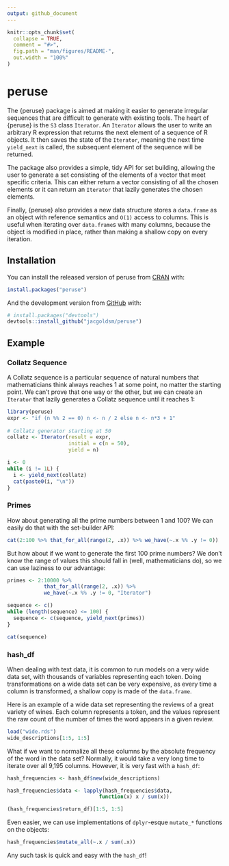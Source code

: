 ```yaml
---
output: github_document
---
```


<!-- README.md is generated from README.Rmd. Please edit that file -->

```r
knitr::opts_chunk$set(
  collapse = TRUE,
  comment = "#>",
  fig.path = "man/figures/README-",
  out.width = "100%"
)
```

# peruse

<!-- badges: start -->
<!-- badges: end -->

The {peruse} package is aimed at making it easier to generate irregular
sequences that are difficult to generate with existing tools. The heart
of {peruse} is the `S3` class `Iterator`. An `Iterator` allows the
user to write an arbitrary R expression that returns the next
element of a sequence of R objects. It then saves the state of the `Iterator`, meaning the next time `yield_next` is called, the subsequent element of the sequence will be returned.

The package also provides a simple, tidy API for set building, allowing the user to generate a set consisting of the elements of a vector that meet specific criteria. This can either return a vector consisting of all the chosen elements or it can return an `Iterator` that lazily generates the chosen elements.

Finally, {peruse} also provides a new data structure stores a `data.frame` as an object with reference semantics and `O(1)` access to columns. This is useful when iterating over `data.frame`s with many columns, because the object is modified in place, rather than making a shallow copy on every iteration.

## Installation

You can install the released version of peruse from [CRAN](https://CRAN.R-project.org) with:

``` r
install.packages("peruse")
```

And the development version from [GitHub](https://github.com/) with:

``` r
# install.packages("devtools")
devtools::install_github("jacgoldsm/peruse")
```
## Example
### Collatz Sequence

A Collatz sequence is a particular sequence of natural numbers that mathematicians think always reaches $1$ at some point, no matter the starting point. We can't prove that one way or the other, but we can create an `Iterator` that lazily generates a Collatz sequence until it reaches $1$:

```r
library(peruse)
expr <- "if (n %% 2 == 0) n <- n / 2 else n <- n*3 + 1"
  
# Collatz generator starting at 50
collatz <- Iterator(result = expr,
                    initial = c(n = 50),
                    yield = n)

i <- 0
while (i != 1L) {
  i <- yield_next(collatz)
  cat(paste0(i, "\n"))
}
```
### Primes
How about generating all the prime numbers between $1$ and $100$? We can easily do that with the set-builder API:
```r
cat(2:100 %>% that_for_all(range(2, .x)) %>% we_have(~.x %% .y != 0))
```
But how about if we want to generate the first $100$ prime numbers? We don't know the range of values this should fall in (well, mathematicians do), so we can use laziness to our advantage:
```r
primes <- 2:10000 %>%
            that_for_all(range(2, .x)) %>% 
            we_have(~.x %% .y != 0, "Iterator")

sequence <- c()
while (length(sequence) <= 100) {
  sequence <- c(sequence, yield_next(primes))
}

cat(sequence)
```
### hash_df
When dealing with text data, it is common to run models on a very wide data set, with thousands of variables representing each token. Doing transformations on a wide data set can be very expensive, as every time a column is transformed, a shallow copy is made of the `data.frame`.

Here is an example of a wide data set representing the reviews of a great variety of wines. Each column represents a token, and the values represent the raw count of the number of times the word appears in a given review.
```r
load("wide.rds")
wide_descriptions[1:5, 1:5]
```
What if we want to normalize all these columns by the absolute frequency of the word in the data set? Normally, it would take a very long time to iterate over all 9,195 columns. However, it is very fast with a `hash_df`:
```r
hash_frequencies <- hash_df$new(wide_descriptions)

hash_frequencies$data <- lapply(hash_frequencies$data,
                              function(x) x / sum(x))

(hash_frequencies$return_df)[1:5, 1:5]
```

Even easier, we can use implementations of `dplyr`-esque `mutate_*` functions on the objects:

```r
hash_frequencies$mutate_all(~.x / sum(.x))
```

Any such task is quick and easy with the `hash_df`!

